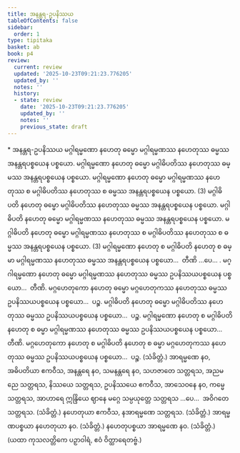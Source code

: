 ```yaml
---
title: အနန္တရ-ဥပနိဿယ
tableOfContents: false
sidebar:
  order: 1
type: tipitaka
basket: ab
book: p4
review:
  current: review
  updated: '2025-10-23T09:21:23.776205'
  updated_by: ''
  notes: ''
  history:
  - state: review
    date: '2025-10-23T09:21:23.776205'
    updated_by: ''
    notes: ''
    previous_state: draft
---
```



<ReviewStatus review={frontmatter.review} showDetails={true} />

<HypothesisAnnotation frontmatter={frontmatter} />

<DynamicBreadcrumb />

<Paragraph type="center" book="p4">
* အနန္တရ-ဥပနိဿယ
</Paragraph>

<Division number="202" book="p4" e="ch" v="39" p="539">

<Paragraph number="766" book="p4">
မဂ္ဂါရမ္မဏော နဟေတု ဓမ္မော မဂ္ဂါရမ္မဏဿ နဟေတုဿ ဓမ္မဿ အနန္တရပစ္စယေန ပစ္စယော. မဂ္ဂါရမ္မဏော နဟေတု ဓမ္မော မဂ္ဂါဓိပတိဿ နဟေတုဿ ဓမ္မဿ အနန္တရပစ္စယေန ပစ္စယော. မဂ္ဂါရမ္မဏော နဟေတု ဓမ္မော မဂ္ဂါရမ္မဏဿ နဟေတုဿ စ မဂ္ဂါဓိပတိဿ နဟေတုဿ စ ဓမ္မဿ အနန္တရပစ္စယေန ပစ္စယော. (3)
</Paragraph>

<Paragraph number="767" book="p4">
မဂ္ဂါဓိပတိ နဟေတု ဓမ္မော မဂ္ဂါဓိပတိဿ နဟေတုဿ ဓမ္မဿ အနန္တရပစ္စယေန ပစ္စယော. မဂ္ဂါဓိပတိ နဟေတု ဓမ္မော မဂ္ဂါရမ္မဏဿ နဟေတုဿ ဓမ္မဿ အနန္တရပစ္စယေန ပစ္စယော. မဂ္ဂါဓိပတိ နဟေတု ဓမ္မော မဂ္ဂါရမ္မဏဿ နဟေတုဿ စ မဂ္ဂါဓိပတိဿ နဟေတုဿ စ ဓမ္မဿ အနန္တရပစ္စယေန ပစ္စယော. (3)
</Paragraph>

<Paragraph number="768" book="p4">
မဂ္ဂါရမ္မဏော နဟေတု စ မဂ္ဂါဓိပတိ နဟေတု စ ဓမ္မာ မဂ္ဂါရမ္မဏဿ နဟေတုဿ ဓမ္မဿ အနန္တရပစ္စယေန ပစ္စယော…  တီဏိ …ပေ… .
</Paragraph>

</Division>
<Division number="203" book="p4" e="ch" v="39" p="539">

<Paragraph number="769" book="p4">
မဂ္ဂါရမ္မဏော နဟေတု ဓမ္မော မဂ္ဂါရမ္မဏဿ နဟေတုဿ ဓမ္မဿ ဥပနိဿယပစ္စယေန ပစ္စယော…  တီဏိ.
</Paragraph>

<Paragraph number="770" book="p4">
မဂ္ဂဟေတုကော နဟေတု ဓမ္မော မဂ္ဂဟေတုကဿ နဟေတုဿ ဓမ္မဿ ဥပနိဿယပစ္စယေန ပစ္စယော…  ပဉ္စ.
</Paragraph>

<Paragraph number="771" book="p4">
မဂ္ဂါဓိပတိ နဟေတု ဓမ္မော မဂ္ဂါဓိပတိဿ နဟေတုဿ ဓမ္မဿ ဥပနိဿယပစ္စယေန ပစ္စယော…  ပဉ္စ.
</Paragraph>

<Paragraph number="772" book="p4">
မဂ္ဂါရမ္မဏော နဟေတု စ မဂ္ဂါဓိပတိ နဟေတု စ ဓမ္မာ မဂ္ဂါရမ္မဏဿ နဟေတုဿ ဓမ္မဿ ဥပနိဿယပစ္စယေန ပစ္စယော…  တီဏိ.
</Paragraph>

<Paragraph number="773" book="p4">
မဂ္ဂဟေတုကော နဟေတု စ မဂ္ဂါဓိပတိ နဟေတု စ ဓမ္မာ မဂ္ဂဟေတုကဿ နဟေတုဿ ဓမ္မဿ ဥပနိဿယပစ္စယေန ပစ္စယော…  ပဉ္စ. (သံခိတ္တံ.)
</Paragraph>

</Division>
<Division number="204" book="p4" e="ch" v="39" p="540">

<Paragraph number="774" book="p4">
အာရမ္မဏေ နဝ, အဓိပတိယာ ဧကဝီသ, အနန္တရေ နဝ, သမနန္တရေ နဝ, သဟဇာတေ သတ္တရသ, အညမညေ သတ္တရသ, နိဿယေ သတ္တရသ, ဥပနိဿယေ ဧကဝီသ, အာသေဝနေ နဝ, ကမ္မေ သတ္တရသ, အာဟာရေ ဣန္ဒြိယေ ဈာနေ မဂ္ဂေ သမ္ပယုတ္တေ သတ္တရသ …ပေ…  အဝိဂတေ သတ္တရသ. (သံခိတ္တံ.)
</Paragraph>

<Paragraph number="775" book="p4">
နဟေတုယာ ဧကဝီသ, နအာရမ္မဏေ သတ္တရသ. (သံခိတ္တံ.)
</Paragraph>

<Paragraph number="776" book="p4">
အာရမ္မဏပစ္စယာ နဟေတုယာ နဝ. (သံခိတ္တံ.)
</Paragraph>

<Paragraph number="777" book="p4">
နဟေတုပစ္စယာ အာရမ္မဏေ နဝ. (သံခိတ္တံ.)
</Paragraph>

<Paragraph number="778" book="p4">
(ယထာ ကုသလတ္တိကေ ပဉှာဝါရံ, ဧဝံ ဝိတ္ထာရေတဗ္ဗံ.)
</Paragraph>
</Division>